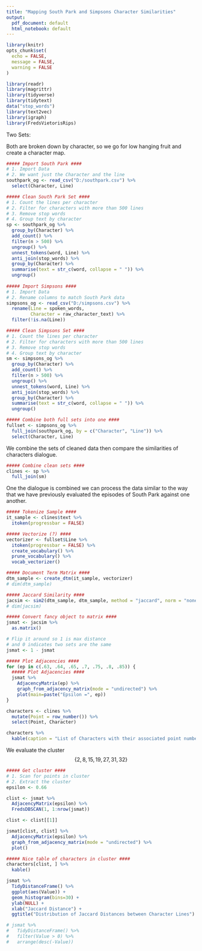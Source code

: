 ---
title: "Mapping South Park and Simpsons Character Similarities"
output:
  pdf_document: default
  html_notebook: default
---
```{r setup, include=FALSE}
library(knitr)
opts_chunk$set(
  echo = FALSE,
  message = FALSE,
  warning = FALSE
)
```


```{r packages, message=F, warning=F}
library(readr)
library(magrittr)
library(tidyverse)
library(tidytext)
data("stop_words")
library(text2vec)
library(igraph)
library(FredsVietorisRips)
```


\section{The Data}

Two Sets:

\begin{itemize}
  \item South Park Dialogue 
  \item Simpsons Dialogue
\end{itemize}

Both are broken down by character, so we go for low hanging fruit and create
a character map.

```{r data, message=F, warning=F}

##### Import South Park ####
# 1. Import Data
# 2. We want just the Character and the line
southpark_og <- read_csv("D:/southpark.csv") %>%
  select(Character, Line)

##### Clean South Park Set ####
# 1. Count the lines per character
# 2. Filter for characters with more than 500 lines
# 3. Remove stop words
# 4. Group text by character
sp <- southpark_og %>%
  group_by(Character) %>%
  add_count() %>%
  filter(n > 500) %>%
  ungroup() %>%
  unnest_tokens(word, Line) %>%
  anti_join(stop_words) %>%
  group_by(Character) %>%
  summarise(text = str_c(word, collapse = " ")) %>%
  ungroup()
  
##### Import Simpsons ####
# 1. Import Data
# 2. Rename columns to match South Park data
simpsons_og <- read_csv("D:/simpsons.csv") %>%
  rename(Line = spoken_words,
         Character = raw_character_text) %>%
  filter(!is.na(Line))

##### Clean Simpsons Set ####
# 1. Count the lines per character
# 2. Filter for characters with more than 500 lines
# 3. Remove stop words
# 4. Group text by character
sm <- simpsons_og %>%
  group_by(Character) %>%
  add_count() %>%
  filter(n > 500) %>%
  ungroup() %>%
  unnest_tokens(word, Line) %>%
  anti_join(stop_words) %>%
  group_by(Character) %>%
  summarise(text = str_c(word, collapse = " ")) %>%
  ungroup()

##### Combine both full sets into one ####
fullset <- simpsons_og %>%
  full_join(southpark_og, by = c("Character", "Line")) %>%
  select(Character, Line)
```

\section{Combine and Compare}
We combine the sets of cleaned data then compare the similarities of characters 
dialogue. 


```{r combined_lines}
##### Combine clean sets ####
clines <- sp %>%
  full_join(sm)
```

One the dialogue is combined we can process the data similar to the way that 
we have previously evaluated the episodes of South Park against one another.
 
```{r tokenize}
##### Tokenize Sample ####
it_sample <- clines$text %>%
  itoken(progressbar = FALSE)
```

```{r vectorizer}
##### Vectorize (?) ####
vectorizer <- fullset$Line %>%
  itoken(progressbar = FALSE) %>%
  create_vocabulary() %>%
  prune_vocabulary() %>% 
  vocab_vectorizer()
```

```{r doc_term_mat}
##### Document Term Matrix ####
dtm_sample <- create_dtm(it_sample, vectorizer)
# dim(dtm_sample)

##### Jaccard Similarity ####
jacsim <- sim2(dtm_sample, dtm_sample, method = "jaccard", norm = "none")
# dim(jacsim)

##### Convert fancy object to matrix ####
jsmat <- jacsim %>%
  as.matrix() 

# Flip it around so 1 is max distance 
# and 0 indicates two sets are the same
jsmat <- 1 - jsmat 

```

\section{Map It!}


```{r plot_adjacencies}
##### Plot Adjacencies ####
for (ep in c(.63, .64, .65, .7, .75, .8, .85)) {
  ##### Plot Adjacencies ####
  jsmat %>%
    AdjacencyMatrix(ep) %>%
    graph_from_adjacency_matrix(mode = "undirected") %>%
    plot(main=paste("Epsilon =", ep))
}

```



```{r character_list}
characters <- clines %>%
  mutate(Point = row_number()) %>%
  select(Point, Character)

characters %>% 
  kable(caption = "List of Characters with their associated point numbers")
```

\section{Analysis}

We evaluate the cluster 
$$\{2, 8, 15, 19, 27, 31, 32 \}$$



```{r cluster_points}
##### Get cluster ####
# 1. Scan for points in cluster
# 2. Extract the cluster
epsilon <- 0.66

clist <- jsmat %>%
  AdjacencyMatrix(epsilon) %>% 
  FredsDBSCAN(1, 1:nrow(jsmat))

clist <- clist[[1]]
```

```{r map_cluster}
jsmat[clist, clist] %>%
  AdjacencyMatrix(epsilon) %>%
  graph_from_adjacency_matrix(mode = "undirected") %>%
  plot()

```

```{r print_cluster_list}
##### Nice table of characters in cluster ####
characters[clist, ] %>%
  kable()
```



\section{Additional Information}

```{r histogram}
jsmat %>%
  TidyDistanceFrame() %>%
  ggplot(aes(Value)) + 
  geom_histogram(bins=30) + 
  ylab(NULL) + 
  xlab("Jaccard Distance") + 
  ggtitle("Distribution of Jaccard Distances between Character Lines")
```






```{r}
# jsmat %>%
#   TidyDistanceFrame() %>%
#   filter(Value > 0) %>%
#   arrange(desc(-Value))
```











